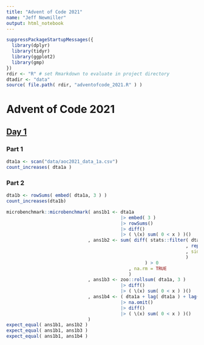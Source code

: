 ```yaml
---
title: "Advent of Code 2021"
name: "Jeff Newmiller"
output: html_notebook
---
```


```r
suppressPackageStartupMessages({
  library(dplyr)
  library(tidyr)
  library(ggplot2)
  library(gmp)
})
rdir <- "R" # set Rmarkdown to evaluate in project directory
dtadir <- "data"
source( file.path( rdir, "adventofcode_2021.R" ) )
```


# Advent of Code 2021

## [Day 1](https://adventofcode.com/2021/day/1)

### Part 1

```r
dta1a <- scan("data/aoc2021_data_1a.csv")
count_increases( dta1a )
```


### Part 2

```r
dta1b <- rowSums( embed( dta1a, 3 ) )
count_increases(dta1b)
```

```r
microbenchmark::microbenchmark( ans1b1 <- dta1a
                                          |> embed( 3 )
                                          |> rowSums()
                                          |> diff()
                                          |> ( \(x) sum( 0 < x ) )()
                              , ans1b2 <- sum( diff( stats::filter( dta1a
                                                                  , rep( 1, 3 )
                                                                  , sides = 2
                                                                  )
                                                   ) > 0
                                             , na.rm = TRUE
                                             )
                              , ans1b3 <- zoo::rollsum( dta1a, 3 )
                                          |> diff()
                                          |> ( \(x) sum( 0 < x ) )()
                              , ans1b4 <- ( dta1a + lag( dta1a ) + lag( dta1a, n = 2 ) )
                                          |> na.omit()
                                          |> diff()
                                          |> ( \(x) sum( 0 < x ) )()
                              )
expect_equal( ans1b1, ans1b2 )
expect_equal( ans1b1, ans1b3 )
expect_equal( ans1b1, ans1b4 )
```

